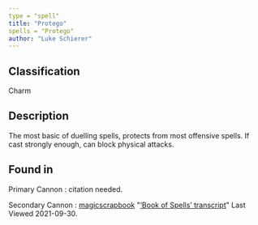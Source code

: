 ```yaml
---
type = "spell"
title: "Protego"
spells = "Protego"
author: "Luke Schierer"
---
```


## Classification

Charm

## Description

The most basic of duelling spells, protects from most offensive spells. If cast strongly enough, can block physical attacks.

## Found in

Primary Cannon
:   citation needed.

Secondary Cannon
:   [magicscrapbook](https://magicscrapbook.tumblr.com/)
    "[‘Book of Spells’ transcript](https://magicscrapbook.tumblr.com/post/162085200042/book-of-spells-transcript)"
    Last Viewed 2021-09-30.

